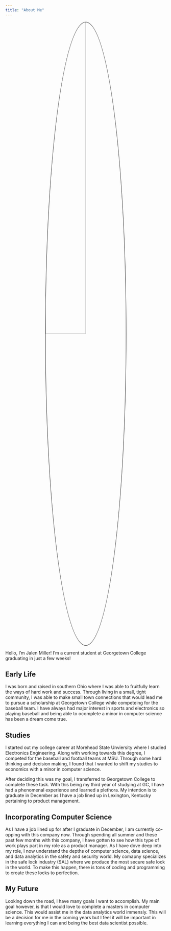 ```yaml
---
title: "About Me"
---
```


<style>
.center 
{
  display: block !important;
  margin-left: auto !important;
  margin-right: auto !important;
  width: 50% !important;
}
img
{
    border: 1px solid #000000 !important;
}
</style>

<img src="/images/jm.jpeg" class="center" style="border-radius: 50%;">

Hello, I'm Jalen Miller!  I'm a current student at Georgetown College graduating in just a few weeks!


## Early Life

I was born and raised in southern Ohio where I was able to fruitfully learn the ways of hard work and success. Through living in a small, tight community, I was able to make small town connections that would lead me to pursue a scholarship at Georgetown College while competeing for the baseball team. I have always had major interest in sports and electronics so playing baseball and being able to ocomplete a minor in computer science has been a dream come true. 

## Studies

I started out my college career at Morehead State Unviersity where I studied Electronics Engineering. Along with working towards this degree, I competed for the baseball and football teams at MSU. Through some hard thinking and decision making, I found that I wanted to shift my studies to economics with a minor in computer science. 

After deciding this was my goal, I transferred to Georgetown College to complete these task. With this being my third year of studying at GC, I have had a phenomenal experience and learned a plethora. My intention is to graduate in December as I have a job lined up in Lexington, Kentucky pertaining to product management. 


## Incorporating Computer Science

As I have a job lined up for after I graduate in December, I am currently co-opping with this company now. Through spending all summer and these past few months with this company, I have gotten to see how this type of work plays part in my role as a product manager. As I have dove deep into my role, I now understand the depths of computer science, data science, and data analytics in the safety and security world. My comapny specializes in the safe lock industry (SAL) where we produce the most secure safe lock in the world. To make this happen, there is tons of coding and programming to create these locks to perfection. 

## My Future

Looking down the road, I have many goals I want to accomplish. My main goal however, is that I would love to complete a masters in computer science. This would assist me in the data analytics world immensly. This will be a decision for me in the coming years but I feel it will be important in learning everything I can and being the best data scientist possible. 

